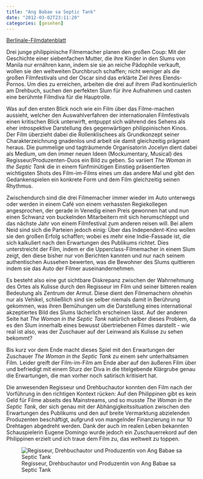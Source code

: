 ```yaml
---
title: "Ang Babae sa Septic Tank"
date: "2012-03-02T23:11:20"
categories: [gesehen]
---
```


[Berlinale-Filmdatenblatt](http://www.berlinale.de/de/programm/berlinale_programm/datenblatt.php?film_id=20121883)

Drei junge philippinische Filmemacher planen den großen Coup: Mit der Geschichte einer siebenfachen Mutter, die ihre Kinder in den Slums von Manila nur ernähren kann, indem sie sie an reiche Pädophile verkauft, wollen sie den weltweiten Durchbruch schaffen; nicht weniger als die großen Filmfestivals und der Oscar sind das erklärte Ziel ihres Elends-Pornos. Um dies zu erreichen, arbeiten die drei auf ihrem iPad kontinuierlich am Drehbuch, suchen den perfekten Slum für ihre Aufnahmen und casten eine berühmte Filmdiva für die Hauptrolle.

Was auf den ersten Blick noch wie ein Film über das Filme-machen aussieht, welcher den Auswahlverfahren der internationalen Filmfestivals einen kritischen Blick unterwirft, entpuppt sich während des Sehens als eher introspektive Darstellung des gegenwärtigen philippinischen Kinos. Der Film überzieht dabei die Rollenklischees als Grundkonzept seiner Charakterzeichnung gnadenlos und arbeit sie damit gleichzeitig prägnant heraus. Die pummelige und tagträumende Organisatorin Jocelyn dient dabei als Medium, um den immer neuen Ideen (Mockumentary, Musical) des Regisseur/Produzenten-Duos ein Bild zu geben. So variiert *The Woman in the Septic Tank* die in einem fünfminütigen Einstieg präsentierten wichtigsten Shots des Film-im-Films eines um das andere Mal und gibt den Gedankenspielen ein konkrete Form und dem Film gleichzeitig seinen Rhythmus.

Zwischendurch sind die drei Filmemacher immer wieder im Auto unterwegs oder werden in einem Café von einem verhassten Regiekollegen angesprochen, der gerade in Venedig einen Preis gewonnen hat und nun einen Schwanz von buckelnden Mitarbeitern mit sich herumschleppt und das nächste Jahr von einem Filmfestival zum anderen reisen will. Bei allem Neid sind sich die Parteien jedoch einig: Über das Independent-Kino wollen sie den großen Erfolg schaffen; wobei es mehr eine Indie-Fassade ist, die sich kalkuliert nach den Erwartungen des Publikums richtet. Dies unterstreicht der Film, indem er die Upperclass-Filmemacher in einem Slum zeigt, den diese bisher nur von Berichten kannten und nur nach seinem authentischen Aussehen bewerten, was die Bewohner des Slums quittieren indem sie das Auto der Filmer auseinandernehmen.

Es besteht also eine gut sichtbare Diskrepanz zwischen der Wahrnehmung des Ortes als Kulisse durch den Regisseur im Film und seiner bitteren realen Bedeutung als Zentrum der Armut. Diese dient den Filmemachern ohnehin nur als Vehikel, schließlich sind sie selber niemals damit in Berührung gekommen, was ihren Bemühungen um die Darstellung eines international akzeptiertes Bild des Slums lächerlich erscheinen lässt. Auf der anderen Seite hat *The Woman in the Septic Tank* natürlich selber dieses Problem, da es den Slum innerhalb eines bewusst übertriebenen Filmes darstellt - wie real ist also, was der Zuschauer auf der Leinwand als Kulisse zu sehen bekommt?

Bis kurz vor dem Ende macht dieses Spiel mit den Erwartungen der Zuschauer *The Woman in the Septic Tank* zu einem sehr unterhaltsamen Film. Leider greift der Film-im-Film am Ende aber auf den äußeren Film über und befriedigt mit einem Sturz der Diva in die titelgebende Klärgrube genau die Erwartungen, die man vorher noch satirisch kritisiert hat. 

Die anwesenden Regisseur und Drehbuchautor konnten den Film nach der Vorführung in den richtigen Kontext rücken: Auf den Philippinen gibt es kein Geld für Filme abseits des Mainstreams, und so musste *The Woman in the Septic Tank*, der sich genau mit der Abhängigkeitssituation zwischen den Erwartungen des Publikums und den auf breite Vermarktung abzielenden Produzenten beschäftigt, aufgrund von mangelnder Finanzierung in nur 10 Drehtagen abgedreht werden. Dank der auch im realen Leben bekannten Schauspielerin Eugene Domingo wurde jedoch ein Zuschauerrekord auf den Philippinen erzielt und ich traue dem Film zu, das weltweit zu toppen.

![Regisseur, Drehbuchautor und Produzentin von Ang Babae sa Septic Tank](septic.jpg)
